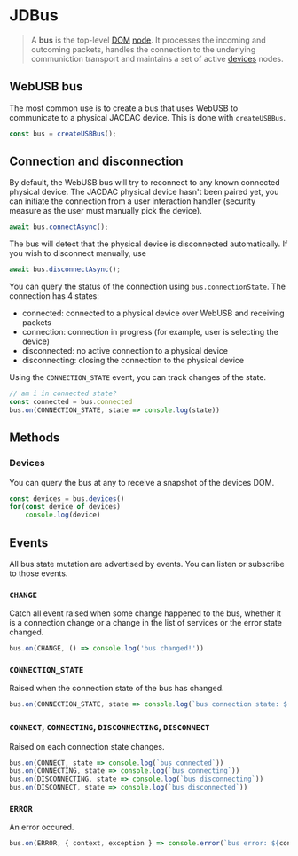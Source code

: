 
# JDBus

> A **bus** is the top-level [DOM](/clients/web/dom) [node](/clients/web/dom/node).
It processes the incoming and outcoming packets, 
handles the connection to the underlying communiction transport
and maintains a set of active [devices](/clients/web/dom/device) nodes.

## WebUSB bus

The most common use is to create a bus that uses WebUSB to
communicate to a physical JACDAC device. This is done with ``createUSBBus``.

```javascript
const bus = createUSBBus();
```

## Connection and disconnection

By default, the WebUSB bus will try to reconnect 
to any known connected physical device. The JACDAC physical device hasn't been paired yet,
you can initiate the connection from a user interaction handler (security measure as the user must manually pick the device).

```javascript
await bus.connectAsync();
```

The bus will detect that the physical device is disconnected automatically. If you wish to disconnect manually, use

```javascript
await bus.disconnectAsync();
```

You can query the status of the connection using ``bus.connectionState``. The connection has 4 states:

* connected: connected to a physical device over WebUSB and receiving packets
* connection: connection in progress (for example, user is selecting the device)
* disconnected: no active connection to a physical device
* disconnecting: closing the connection to the physical device

Using the ``CONNECTION_STATE`` event, you can track changes of the state.

```javascript
// am i in connected state?
const connected = bus.connected
bus.on(CONNECTION_STATE, state => console.log(state))
```

<Widget>
<ConnectButton />
</Widget>

## Methods

### Devices

You can query the bus at any to receive a snapshot of the devices DOM.

```javascript
const devices = bus.devices()
for(const device of devices)
    console.log(device)
```

## Events

All bus state mutation are advertised by events. You can listen or subscribe to those events.

### ``CHANGE``

Catch all event raised when some change happened to the bus, whether it is a connection change or a change in the list of services
or the error state changed.

```javascript
bus.on(CHANGE, () => console.log('bus changed!'))
```

### ``CONNECTION_STATE``

Raised when the connection state of the bus has changed.

```javascript
bus.on(CONNECTION_STATE, state => console.log(`bus connection state: ${state}`))
```

### ``CONNECT``, ``CONNECTING``, ``DISCONNECTING``, ``DISCONNECT``

Raised on each connection state changes.

```javascript
bus.on(CONNECT, state => console.log(`bus connected`))
bus.on(CONNECTING, state => console.log(`bus connecting`))
bus.on(DISCONNECTING, state => console.log(`bus disconnecting`))
bus.on(DISCONNECT, state => console.log(`bus disconnected`))
```

### ``ERROR``

An error occured.

```javascript
bus.on(ERROR, { context, exception } => console.error(`bus error: ${context}`, exception))
```

